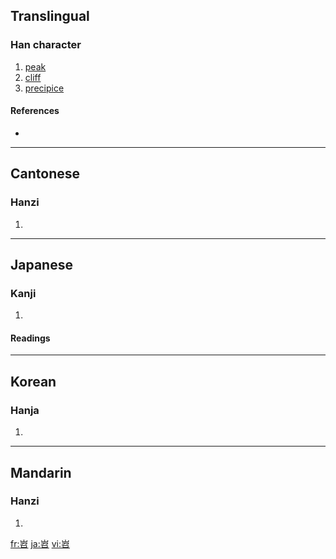 ==Translingual==

===Han character===
{{Han char|rn=46|rad=山|as=05|sn=8|four=2260<sub>2</sub>|canj=山尸竹口 (USHR)}}

# [[peak]]
# [[cliff]]
# [[precipice]]

====References====
* {{Han ref|kx=0309.160|dkj=07981|dj=0609.100|hdz=10769.050|uh=5CA7|ud=23719|bh=CC67|bd=52327}}

----

==Cantonese==

===Hanzi===
{{yue-hanzi|jyut=|y=tiu4}}

# {{defn|Cantonese}}

----

==Japanese==

===Kanji===
{{ja-kanji|grade=|rs=山05}}

# {{defn|Japanese}}

====Readings====
{{ja-readings|on=[[てう]] (teu), [[でう]] (deu)|kun=}}

----

==Korean==

===Hanja===
{{ko-hanja|hangeul=초|rv=cho|mr=ch'o}}

# {{defn|Korean}}

----

==Mandarin==

===Hanzi===
{{cmn-hanzi|pin=[[tiáo]] ([[tiao2]])|wg=t'iao<sup>2</sup>}}

# {{defn|Mandarin}}

[[fr:岧]]
[[ja:岧]]
[[vi:岧]]
